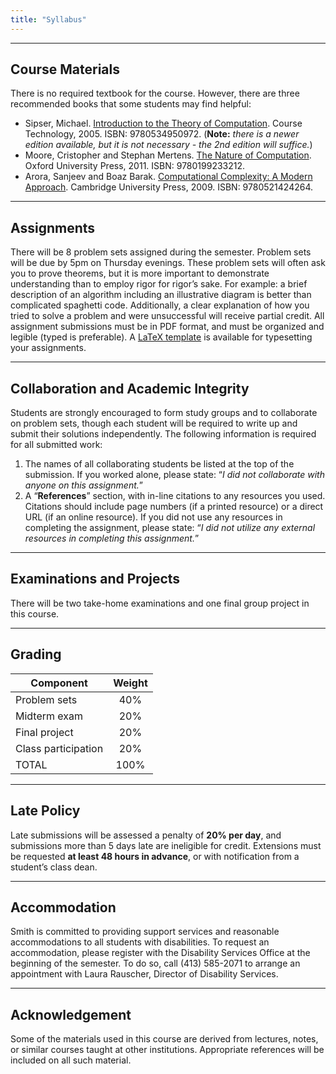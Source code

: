 ```yaml
---
title: "Syllabus"
---
```

<hr>
## Course Materials
There is no required textbook for the course. However, there are three recommended books that some students may find helpful:

- Sipser, Michael. [Introduction to the Theory of Computation](https://aax-us-east.amazon-adsystem.com/x/c/QhYlQi-p9AqgtohzJT0Rkn4AAAFg-5p2XwEAAAFKAUjvpWs/http:/www.amazon.com/exec/obidos/ASIN/0534950973/ref=as_at/mitopencourse-20/?linkCode=w61&imprToken=aXmPU--soOtYvvJ0LmwB2g&slotNum=1). Course Technology, 2005. ISBN: 9780534950972. (**Note:** *there is a newer edition available, but it is not necessary - the 2nd edition will suffice.*)
-	Moore, Cristopher and Stephan Mertens. [The Nature of Computation](https://www.amazon.com/exec/obidos/ASIN/0199233217/ref=as_at/mitopencourse-20/?linkCode=w61&imprToken=aXmPU--soOtYvvJ0LmwB2g&slotNum=0). Oxford University Press, 2011. ISBN: 9780199233212.
-	Arora, Sanjeev and Boaz Barak. [Computational Complexity: A Modern Approach](https://www.amazon.com/exec/obidos/ASIN/0521424267/ref=as_at/mitopencourse-20/?linkCode=w61&imprToken=aXmPU--soOtYvvJ0LmwB2g&slotNum=2). Cambridge University Press, 2009. ISBN: 9780521424264. 

<hr>
## Assignments
There will be 8 problem sets assigned during the semester. Problem sets will be due by 5pm on Thursday evenings. These problem sets will often ask you to prove theorems, but it is more important to demonstrate understanding than to employ rigor for rigor's sake. For example: a brief description of an algorithm including an illustrative diagram is better than complicated spaghetti code. Additionally, a clear explanation of how you tried to solve a problem and were unsuccessful will receive partial credit. All assignment submissions must be in PDF format, and must be organized and legible (typed is preferable). A [LaTeX template](https://moodle.smith.edu/mod/resource/view.php?id=285193) is available for typesetting your assignments.

<hr>
## Collaboration and Academic Integrity
Students are strongly encouraged to form study groups and to collaborate on problem sets, though each student will be required to write up and submit their solutions independently. The following information is required for all submitted work:

1.	The names of all collaborating students be listed at the top of the submission. If you worked alone, please state: "*I did not collaborate with anyone on this assignment.*"
2. A "**References**" section, with in-line citations to any resources you used. Citations should include page numbers (if a printed resource) or a direct URL (if an online resource). If you did not use any resources in completing the assignment, please state: "*I did not utilize any external resources in completing this assignment.*"

<hr>
## Examinations and Projects
There will be two take-home examinations and one final group project in this course.

<hr>
## Grading	
| **Component**       | **Weight**  |
| ------------------- |:---:|
| Problem sets	      | 40% | 
| Midterm exam	      | 20% | 
| Final project	      | 20% | 
| Class participation	| 20% |
| TOTAL               | 100%|

<hr>
## Late Policy
Late submissions will be assessed a penalty of **20% per day**, and submissions more than 5 days late are ineligible for credit. Extensions must be requested **at least 48 hours in advance**, or with notification from a student's class dean.

<hr>
## Accommodation
Smith is committed to providing support services and reasonable accommodations to all students with disabilities. To request an accommodation, please register with the Disability Services Office at the beginning of the semester. To do so, call (413) 585-2071 to arrange an appointment with Laura Rauscher, Director of Disability Services. 

<hr>
## Acknowledgement
Some of the materials used in this course are derived from lectures, notes, or similar courses taught at other institutions. Appropriate references will be included on all such material.
